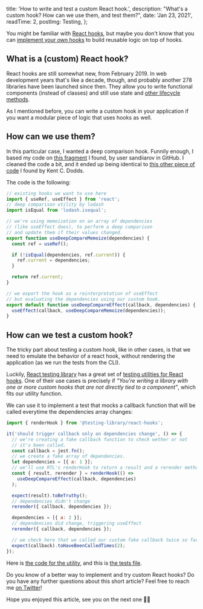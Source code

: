 
  title: 'How to write and test a custom React hook.',
  description: "What's a custom hook? How can we use them, and test them?",
  date: 'Jan 23, 2021',
  readTime: 2,
  postImg: Testing,
};


You might be familiar with [React hooks](https://reactjs.org/docs/hooks-intro.html), but maybe you don't know that you can [implement your own hooks](https://reactjs.org/docs/hooks-custom.html) to build reusable logic on top of hooks.

## What is a (custom) React hook?

React hooks are still somewhat new, from February 2019. In web development years that's like a decade, though, and probably another 278 libraries have been launched since then. They allow you to write functional components (instead of classes) and still use state and [other lifecycle methods](https://reactjs.org/docs/hooks-effect.html).

As I mentioned before, you can write a custom hook in your application if you want a modular piece of logic that uses hooks as well.

## How can we use them?

In this particular case, I wanted a deep comparison hook. Funnily enough, I based my code on [this fragment](https://github.com/sandiiarov/use-deep-compare/blob/master/src/useDeepCompareMemoize.ts) I found, by user sandiiarov in GitHub. I cleaned the code a bit, and it ended up being identical to [this other piece of code](https://gist.github.com/kentcdodds/fb8540a05c43faf636dd68647747b074#gistcomment-2830503) I found by Kent C. Dodds.

The code is the following:

```javascript
// existing hooks we want to use here
import { useRef, useEffect } from 'react';
// deep comparison utility by lodash
import isEqual from 'lodash.isequal';

// we're using memoization on an array of dependencies
// (like useEffect does), to perform a deep comparison
// and update them if their values changed.
export function useDeepCompareMemoize(dependencies) {
  const ref = useRef();

  if (!isEqual(dependencies, ref.current)) {
    ref.current = dependencies;
  }

  return ref.current;
}

// we export the hook as a reinterpretation of useEffect
// but evaluating the dependencies using our custom hook.
export default function useDeepCompareEffect(callback, dependencies) {
  useEffect(callback, useDeepCompareMemoize(dependencies));
}

```

## How can we test a custom hook?

The tricky part about testing a custom hook, like in other cases, is that we need to emulate the behavior of a react hook, without rendering the application (as we run the tests from the CLI).

Luckily, [React testing library](https://testing-library.com) has a great set of [testing utilities for React hooks](https://github.com/testing-library/react-hooks-testing-library). One of their use cases is precisely if _"You're writing a library with one or more custom hooks that are not directly tied to a component"_, which fits our utility function.

We can use it to implement a test that mocks a callback function that will be called everytime the dependencies array changes:

```javascript
import { renderHook } from '@testing-library/react-hooks';

it('should trigger callback only on dependencies change', () => {
  // we're creating a fake callback function to check wether or not
  // it's been called.
  const callback = jest.fn();
  // we create a fake array of dependencies.
  let dependencies = [{ a: 1 }];
  // we'll use RTL's renderHook to return a result and a rerender method
  const { result, rerender } = renderHook(() =>
    useDeepCompareEffect(callback, dependencies)
  );

  expect(result).toBeTruthy();
  // dependencies didn't change
  rerender({ callback, dependencies });

  dependencies = [{ a: 2 }];
  // dependencies did change, triggering useEffect
  rerender({ callback, dependencies });

  // we check here that we called our custom fake callback twice so far
  expect(callback).toHaveBeenCalledTimes(2);
});
```

Here is [the code for the utility](https://github.com/Vizzuality/usa-resilience-opportunity-map/blob/testing/utils/deepCompare.js), and this is [the tests file](https://github.com/Vizzuality/usa-resilience-opportunity-map/blob/testing/utils/deepCompare.test.js).

Do you know of a better way to implement and try custom React hooks? Do you have any further questions about this short article? Feel free to reach me [on Twitter](https://twitter.com/blayhem)!

Hope you enjoyed this article, see you on the next one <span role="img" aria-label=":v:">✌🏻</span>
